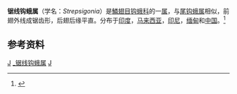 {{Automatic Taxobox
| taxon = Strepsigonia
| authority = Warren，1897
}}
'''锯线钩蛾属'''（学名：''Strepsigonia''）是[[鱗翅目|鱗翅目]][[钩蛾科|钩蛾科]]的一[[属_(生物)|属]]，与[[尾钩蛾属|尾钩蛾属]]相似，前翅外线成锯齿形，后翅后缘平直。分布于[[印度|印度]]，[[马来西亚|马来西亚]]，[[印尼|印尼]]，[[缅甸|缅甸]]和[[中国|中国]]。<ref>{{cite book zh |author=朱弘复 王林瑶 |title=《中国动物志·昆虫纲（第三卷）·鳞翅目·圆钩蛾科 钩蛾科》|format=M |edition=1 |location=北京 |publisher=科学出版社 |date=1991 |pages=181|id= ISBN 7-03-001906-7}}</ref>

==参考资料==
{{reflist}}
{{Taxonbar}}

[[Category:钩蛾科|J]]
[[Category:_锯线钩蛾属|]]
[[Category:_1897年描述的分类群|J]]